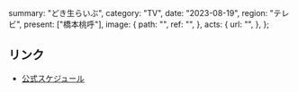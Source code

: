   summary: "どき生らいぶ",
  category: "TV",
  date: "2023-08-19",
  region: "テレビ",
  present: ["橋本桃呼"],
  image: {
    path: "",
    ref: "",
  },
  acts: {
    url: "",
  },
};

## リンク

- [公式スケジュール](https://takanenonadeshiko.jp/?p=1284)
